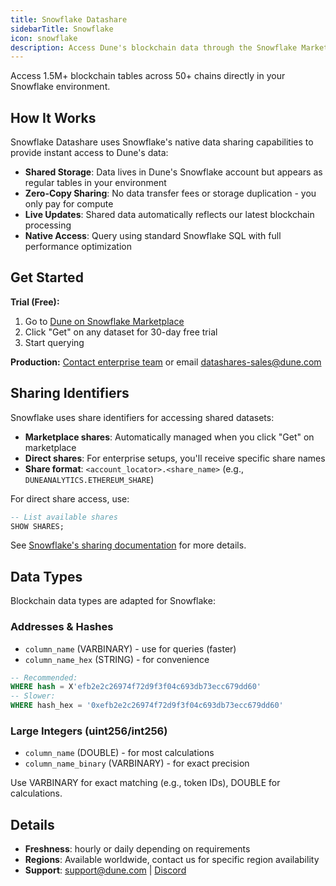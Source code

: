 ```yaml
---
title: Snowflake Datashare
sidebarTitle: Snowflake
icon: snowflake
description: Access Dune's blockchain data through the Snowflake Marketplace
---
```


Access 1.5M+ blockchain tables across 50+ chains directly in your Snowflake environment.

## How It Works

Snowflake Datashare uses Snowflake's native data sharing capabilities to provide instant access to Dune's data:

- **Shared Storage**: Data lives in Dune's Snowflake account but appears as regular tables in your environment
- **Zero-Copy Sharing**: No data transfer fees or storage duplication - you only pay for compute
- **Live Updates**: Shared data automatically reflects our latest blockchain processing
- **Native Access**: Query using standard Snowflake SQL with full performance optimization

## Get Started

**Trial (Free):**
1. Go to [Dune on Snowflake Marketplace](https://app.snowflake.com/marketplace/providers/GZSVZMYSCO/Dune)
2. Click "Get" on any dataset for 30-day free trial
3. Start querying

**Production:** [Contact enterprise team](https://dune.com/enterprise) or email datashares-sales@dune.com

## Sharing Identifiers

Snowflake uses share identifiers for accessing shared datasets:

- **Marketplace shares**: Automatically managed when you click "Get" on marketplace
- **Direct shares**: For enterprise setups, you'll receive specific share names
- **Share format**: `<account_locator>.<share_name>` (e.g., `DUNEANALYTICS.ETHEREUM_SHARE`)

For direct share access, use:
```sql
-- List available shares
SHOW SHARES;
```

See [Snowflake's sharing documentation](https://docs.snowflake.com/en/user-guide/data-share-consumers) for more details.

## Data Types

Blockchain data types are adapted for Snowflake:

### Addresses & Hashes
- `column_name` (VARBINARY) - use for queries (faster)
- `column_name_hex` (STRING) - for convenience

```sql
-- Recommended:
WHERE hash = X'efb2e2c26974f72d9f3f04c693db73ecc679dd60'
-- Slower:
WHERE hash_hex = '0xefb2e2c26974f72d9f3f04c693db73ecc679dd60'
```

### Large Integers (uint256/int256)
- `column_name` (DOUBLE) - for most calculations
- `column_name_binary` (VARBINARY) - for exact precision

Use VARBINARY for exact matching (e.g., token IDs), DOUBLE for calculations.

## Details

- **Freshness**: hourly or daily depending on requirements
- **Regions**: Available worldwide, contact us for specific region availability
- **Support**: support@dune.com | [Discord](https://discord.gg/2VCqwzzF7u)